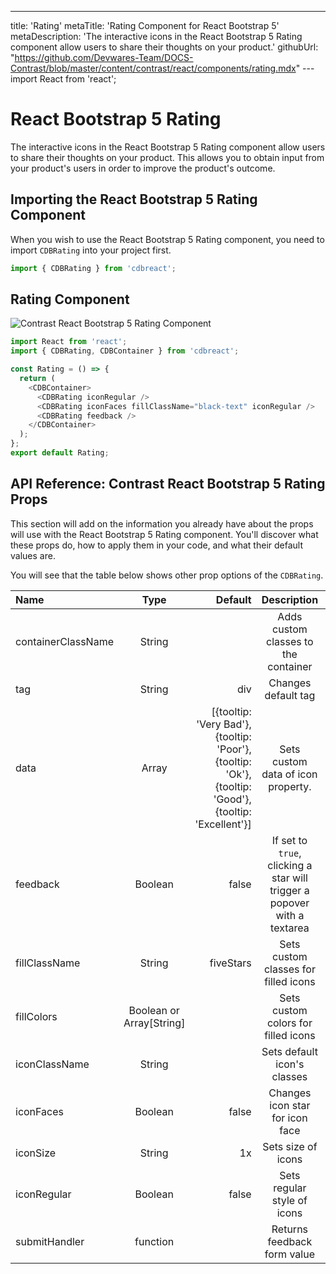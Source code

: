 ---
title: 'Rating'
metaTitle: 'Rating Component for React Bootstrap 5'
metaDescription: 'The interactive icons in the React Bootstrap 5 Rating component allow users to share their thoughts on your product.'
githubUrl: "https://github.com/Devwares-Team/DOCS-Contrast/blob/master/content/contrast/react/components/rating.mdx"
---import React from 'react';

# React Bootstrap 5 Rating

The interactive icons in the React Bootstrap 5 Rating component allow users to share their thoughts on your product. This allows you to obtain input from your product's users in order to improve the product's outcome.

## Importing the React Bootstrap 5 Rating Component

When you wish to use the React Bootstrap 5 Rating component, you need to import `CDBRating` into your project first.

```js
import { CDBRating } from 'cdbreact';
```

## Rating Component

<img src={rating} alt="Contrast React Bootstrap 5 Rating Component" />

```js
import React from 'react';
import { CDBRating, CDBContainer } from 'cdbreact';

const Rating = () => {
  return (
    <CDBContainer>
      <CDBRating iconRegular />
      <CDBRating iconFaces fillClassName="black-text" iconRegular />
      <CDBRating feedback />
    </CDBContainer>
  );
};
export default Rating;
```

## API Reference: Contrast React Bootstrap 5 Rating Props

This section will add on the information you already have about the props will use with the React Bootstrap 5 Rating component. You'll discover what these props do, how to apply them in your code, and what their default values are.

You will see that the table below shows other prop options of the `CDBRating`.

| Name               |           Type           |                                                                                               Default |                               Description                                |                                                                                                                        Example |
| :----------------- | :----------------------: | ----------------------------------------------------------------------------------------------------: | :----------------------------------------------------------------------: | -----------------------------------------------------------------------------------------------------------------------------: |
| containerClassName |          String          |                                                                                                       |                   Adds custom classes to the container                   |                                                                                 <CDBRating containerClassName="myClass" ... /> |
| tag                |          String          |                                                                                                   div |                           Changes default tag                            |                                                                                                     <CDBRating tag="li" ... /> |
| data               |          Array           | [{tooltip: 'Very Bad'}, {tooltip: 'Poor'}, {tooltip: 'Ok'}, {tooltip: 'Good'},{tooltip: 'Excellent'}] |                    Sets custom data of icon property.                    | <CDBRating data={[{tooltip: 'Very Bad'}, {tooltip: 'Poor'}, {tooltip: 'Ok'}, {tooltip: 'Good'},{tooltip: 'Excellent'}]} ... /> |
| feedback           |         Boolean          |                                                                                                 false | If set to `true`, clicking a star will trigger a popover with a textarea |                                                                                                      <CDBRating feedback .../> |
| fillClassName      |          String          |                                                                                             fiveStars |                   Sets custom classes for filled icons                   |                                                                                      <CDBRating fillClassName="red-text" .../> |
| fillColors         | Boolean or Array[String] |                                                                                                       |                   Sets custom colors for filled icons                    |                                                                      <CDBRating fillColors={["red-text", "yellow-text"]} .../> |
| iconClassName      |          String          |                                                                                                       |                       Sets default icon's classes                        |                                                                                    <CDBRating iconClassName="blue-text" ... /> |
| iconFaces          |         Boolean          |                                                                                                 false |                     Changes icon star for icon face                      |                                                                                                     <CDBRating iconFaces .../> |
| iconSize           |          String          |                                                                                                    1x |                            Sets size of icons                            |                                                                                                <CDBRating iconSize="2x" ... /> |
| iconRegular        |         Boolean          |                                                                                                 false |                       Sets regular style of icons                        |                                                                                                   <CDBRating iconRegular .../> |
| submitHandler      |         function         |                                                                                                       |                       Returns feedback form value                        |                                                                                  <CDBRating summitHandler={handleSubmit} .../> |
